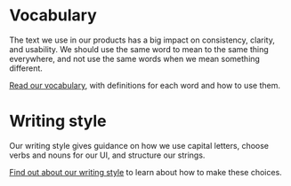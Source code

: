 ---
---


# Vocabulary

The text we use in our products has a big impact on consistency, clarity, and usability. We should use the same word to mean to the same thing everywhere, and not use the same words when we mean something different.

[Read our vocabulary](https://brighthr.atlassian.net/wiki/spaces/UR/pages/3830415367/Vocabulary+glossary), with definitions for each word and how to use them.

# Writing style

Our writing style gives guidance on how we use capital letters, choose verbs and nouns for our UI, and structure our strings.

[Find out about our writing style](https://brighthr.atlassian.net/wiki/spaces/UR/pages/3834839041/Writing+style) to learn about how to make these choices.

